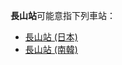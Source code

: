 {{NoteTA
|T=zh-hans:长山站;zh-hk:長山站;zh-tw:長山車站;
|1=zh-hans:长山站;zh-hk:長山站;zh-tw:長山車站;
}}
'''長山站'''可能意指下列車站：

* [[長山站_(日本)|長山站 (日本)]]
* [[長山站_(南韓)|長山站 (南韓)]]

{{disambig|Cat=三字車站名消歧義}}